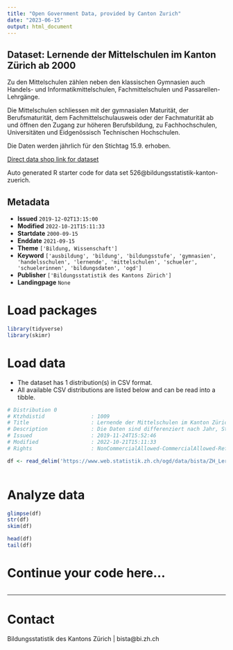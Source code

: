 ```yaml
---
title: "Open Government Data, provided by Canton Zurich"
date: "2023-06-15"
output: html_document
---
```


## Dataset: Lernende der Mittelschulen im Kanton Zürich ab 2000

Zu den Mittelschulen zählen neben den klassischen Gymnasien auch Handels- und Informatikmittelschulen, Fachmittelschulen und Passarellen-Lehrgänge.

Die Mittelschulen schliessen mit der gymnasialen Maturität, der Berufsmaturität, dem Fachmittelschulausweis oder der Fachmaturität ab und öffnen den Zugang zur höheren Berufsbildung, zu Fachhochschulen, Universitäten und Eidgenössisch Technischen Hochschulen.

Die Daten werden jährlich für den Stichtag 15.9. erhoben.

[Direct data shop link for dataset](https://www.zh.ch/de/politik-staat/opendata.zhweb-noredirect.zhweb-cache.html#/datasets/526@bildungsstatistik-kanton-zuerich)

Auto generated R starter code for data set 526@bildungsstatistik-kanton-zuerich.

## Metadata

- **Issued** `2019-12-02T13:15:00`
- **Modified** `2022-10-21T15:11:33`
- **Startdate** `2000-09-15`
- **Enddate** `2021-09-15`
- **Theme** `['Bildung, Wissenschaft']`
- **Keyword** `['ausbildung', 'bildung', 'bildungsstufe', 'gymnasien', 'handelsschulen', 'lernende', 'mittelschulen', 'schueler', 'schuelerinnen', 'bildungsdaten', 'ogd']`
- **Publisher** `['Bildungsstatistik des Kantons Zürich']`
- **Landingpage** `None`


# Load packages

```r

library(tidyverse)
library(skimr)

```

# Load data

-   The dataset has 1 distribution(s) in CSV format.
-   All available CSV distributions are listed below and can be read into a tibble.

```r

# Distribution 0
# Ktzhdistid               : 1009
# Title                    : Lernende der Mittelschulen im Kanton Zürich ab 2000
# Description              : Die Daten sind differenziert nach Jahr, Stufe, Typ, Profil, Geschlecht, Finanzierung und Staatsangehörigkeit. Jahr: Das Jahr ist jeweils das Kalenderjahr der Erhebung, wobei der Stichtag der 15.9. ist. Die Daten für das Jahr 2021 sind somit im Schuljahr 2021/22 erhoben worden und zeigen den Datenstand am 15. September 2021. Stufe: Die Lernenden der Mittelstufe sind zum Teil auf der Sekundarstufe I und zum Teil auf der Sekundarstufe II. Die Sekundarstufe II beginnt nach dem Ende der obligatorischen Schulzeit. Mittelschultyp: Beim Typ der Mittelschule wird zwischen Gymnasium, Handelsmittelschule, Fachmittelschule und Informatikmittelschule unterschieden. In der Restkategorie "andere" sind enthalten: Passerelle und allgemeinbildende Privatschule mit eigenem Programm. Bildungsart: Bei den Gymnasien vor 2011: Profil, danach Schwerpunktfach. Bei den Fachmittelschulen: Profil und ab 2015 Fachmaturität. Finanzierung: Es wird zwischen öffentlich finanzierten Bildungsinstitutionen (oeff) und privat finanzierten Bildungsinstitutionen (priv) unterscheidet. Staatsangehoerigkeit: Es wird pro Person nur eine Staatsangehörigkeit erhoben. Falls eine Person mehrere Staatsangehörigkeiten hat, und eine davon ist die Schweizerische, so wird diese prioritär erfasst. Bei anderen mehrfachen Staatsangehörigkeiten wir keine Vorgabe zur Priorisierung gemacht. In dieser Auswertung  wird nur zwischen Schweiz und Ausland unterschieden. Anzahl: Anzahl der Schülerinnen und Schüler mit der entsprechenden Merkmalskombination.
# Issued                   : 2019-11-24T15:52:46
# Modified                 : 2022-10-21T15:11:33
# Rights                   : NonCommercialAllowed-CommercialAllowed-ReferenceRequired

df <- read_delim('https://www.web.statistik.zh.ch/ogd/data/bista/ZH_Lernende_Mittelschulen.csv')



```

# Analyze data

```r

glimpse(df)
str(df)
skim(df)

head(df)
tail(df)

```

# Continue your code here...

```r

```

------------------------------------------------------------------------

# Contact

Bildungsstatistik des Kantons Zürich | bista@bi.zh.ch
